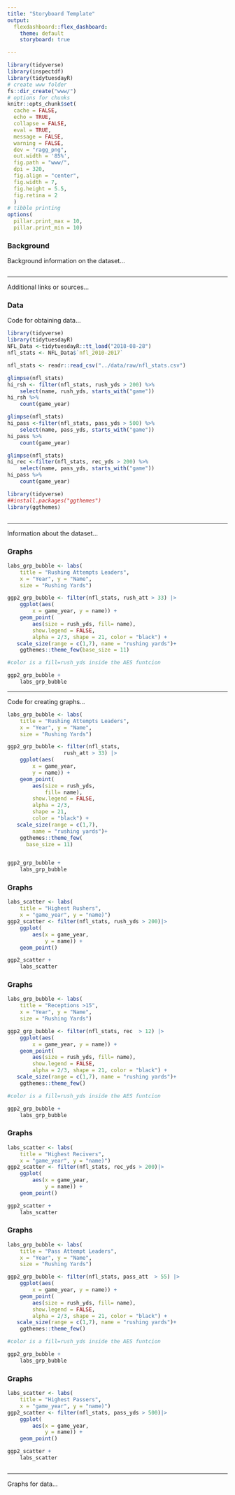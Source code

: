 ```yaml
---
title: "Storyboard Template"
output: 
  flexdashboard::flex_dashboard:
    theme: default
    storyboard: true

---
```


```r
library(tidyverse) 
library(inspectdf)
library(tidytuesdayR)
# create www folder
fs::dir_create("www/")
# options for chunks
knitr::opts_chunk$set(
  cache = FALSE,
  echo = TRUE,
  collapse = FALSE,
  eval = TRUE,
  message = FALSE,
  warning = FALSE,
  dev = "ragg_png",
  out.width = '85%',
  fig.path = "www/",
  dpi = 320,
  fig.align = "center",
  fig.width = 7,
  fig.height = 5.5,
  fig.retina = 2
  )
# tibble printing
options(
  pillar.print_max = 10, 
  pillar.print_min = 10)
```


### Background {data-commentary-width=350}

Background information on the dataset...

```r




```

*** 

Additional links or sources...

### Data {data-commentary-width=350}

Code for obtaining data...
```r
library(tidyverse)
library(tidytuesdayR)
NFL_Data <-tidytuesdayR::tt_load("2018-08-28")
nfl_stats <- NFL_Data$`nfl_2010-2017`

```


```r
nfl_stats <- readr::read_csv("../data/raw/nfl_stats.csv")
```


```r
glimpse(nfl_stats)
hi_rsh <- filter(nfl_stats, rush_yds > 200) %>% 
    select(name, rush_yds, starts_with("game"))
hi_rsh %>% 
    count(game_year)

```

```r
glimpse(nfl_stats)
hi_pass <-filter(nfl_stats, pass_yds > 500) %>% 
    select(name, pass_yds, starts_with("game"))
hi_pass %>% 
    count(game_year)
```

```r
glimpse(nfl_stats)
hi_rec <-filter(nfl_stats, rec_yds > 200) %>% 
    select(name, pass_yds, starts_with("game"))
hi_pass %>% 
    count(game_year)

```


```r
library(tidyverse)
##install.packages("ggthemes")
library(ggthemes)



```

*** 


Information about the dataset...

### Graphs {data-commentary-width=400}



```r
labs_grp_bubble <- labs(
    title = "Rushing Attempts Leaders",
    x = "Year", y = "Name", 
    size = "Rushing Yards")

ggp2_grp_bubble <- filter(nfl_stats, rush_att > 33) |> 
    ggplot(aes(
        x = game_year, y = name)) + 
    geom_point(
        aes(size = rush_yds, fill= name), 
        show.legend = FALSE,
        alpha = 2/3, shape = 21, color = "black") +
   scale_size(range = c(1,7), name = "rushing yards")+
    ggthemes::theme_few(base_size = 11)

#color is a fill=rush_yds inside the AES funtcion

ggp2_grp_bubble + 
    labs_grp_bubble

```

***

Code for creating graphs...

```r
labs_grp_bubble <- labs(
    title = "Rushing Attempts Leaders",
    x = "Year", y = "Name", 
    size = "Rushing Yards")

ggp2_grp_bubble <- filter(nfl_stats, 
                  rush_att > 33) |> 
    ggplot(aes(
        x = game_year, 
        y = name)) + 
    geom_point(
        aes(size = rush_yds,
            fill= name), 
        show.legend = FALSE,
        alpha = 2/3, 
        shape = 21, 
        color = "black") +
   scale_size(range = c(1,7), 
        name = "rushing yards")+
    ggthemes::theme_few(
      base_size = 11)


ggp2_grp_bubble + 
    labs_grp_bubble
```


### Graphs {data-commentary-width=400}

```r
labs_scatter <- labs(
    title = "Highest Rushers",
    x = "game_year", y = "name)")
ggp2_scatter <- filter(nfl_stats, rush_yds > 200)|>
    ggplot(
        aes(x = game_year, 
            y = name)) +
    geom_point()

ggp2_scatter + 
    labs_scatter

```

### Graphs {data-commentary-width=400}

```r
labs_grp_bubble <- labs(
    title = "Receptions >15",
    x = "Year", y = "Name", 
    size = "Rushing Yards")

ggp2_grp_bubble <- filter(nfl_stats, rec  > 12) |> 
    ggplot(aes(
        x = game_year, y = name)) + 
    geom_point(
        aes(size = rush_yds, fill= name), 
        show.legend = FALSE,
        alpha = 2/3, shape = 21, color = "black") +
   scale_size(range = c(1,7), name = "rushing yards")+
    ggthemes::theme_few()

#color is a fill=rush_yds inside the AES funtcion

ggp2_grp_bubble + 
    labs_grp_bubble


```

### Graphs {data-commentary-width=400}

```r
labs_scatter <- labs(
    title = "Highest Recivers",
    x = "game_year", y = "name)")
ggp2_scatter <- filter(nfl_stats, rec_yds > 200)|>
    ggplot(
        aes(x = game_year, 
            y = name)) +
    geom_point()

ggp2_scatter + 
    labs_scatter

```

### Graphs {data-commentary-width=400}

```r
labs_grp_bubble <- labs(
    title = "Pass Attempt Leaders",
    x = "Year", y = "Name", 
    size = "Rushing Yards")

ggp2_grp_bubble <- filter(nfl_stats, pass_att  > 55) |> 
    ggplot(aes(
        x = game_year, y = name)) + 
    geom_point(
        aes(size = rush_yds, fill= name), 
        show.legend = FALSE,
        alpha = 2/3, shape = 21, color = "black") +
   scale_size(range = c(1,7), name = "rushing yards")+
    ggthemes::theme_few()

#color is a fill=rush_yds inside the AES funtcion

ggp2_grp_bubble + 
    labs_grp_bubble

```

### Graphs {data-commentary-width=400}

```r
labs_scatter <- labs(
    title = "Highest Passers",
    x = "game_year", y = "name)")
ggp2_scatter <- filter(nfl_stats, pass_yds > 500)|>
    ggplot(
        aes(x = game_year, 
            y = name)) +
    geom_point()

ggp2_scatter + 
    labs_scatter

```


```r
```

*** 

Graphs for data...